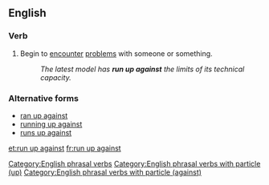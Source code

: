 ==English==

===Verb===
{{infl|en|verb|head=to [[run]] [[up]] [[against]]}}

#Begin to [[encounter]] [[problems]] with someone or something.
#:''The latest model has '''run up against''' the limits of its technical capacity.''

===Alternative forms===
*[[ran up against]]
*[[running up against]]
*[[runs up against]]

[[Category:English phrasal verbs]]
[[Category:English phrasal verbs with particle (up)]]
[[Category:English phrasal verbs with particle (against)]]

[[et:run up against]]
[[fr:run up against]]